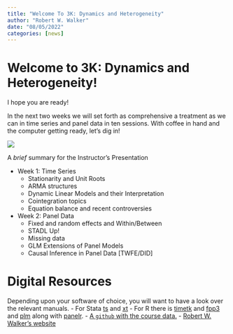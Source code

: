 ```yaml
---
title: "Welcome To 3K: Dynamics and Heterogeneity"
author: "Robert W. Walker"
date: "08/05/2022"
categories: [news]
---
```


# Welcome to 3K: Dynamics and Heterogeneity!

I hope you are ready! 

In the next two weeks we will set forth as comprehensive a treatment as we can in time series and panel data in ten sessions.  With coffee in hand and the computer getting ready, let's dig in!

![](thumbnail.jpg)

A *brief* summary for the Instructor's Presentation

- Week 1: Time Series
  + Stationarity and Unit Roots
  + ARMA structures
  + Dynamic Linear Models and their Interpretation
  + Cointegration topics
  + Equation balance and recent controversies
- Week 2: Panel Data
  + Fixed and random effects and Within/Between
  + STADL Up!
  + Missing data
  + GLM Extensions of Panel Models
  + Causal Inference in Panel Data [TWFE/DID]

# Digital Resources

Depending upon your software of choice, you will want to have a look over the relevant manuals.
- For Stata [ts](https://www.stata.com/manuals/ts.pdf) and [xt](https://www.stata.com/manuals/xt.pdf)
- For R there is [timetk](https://business-science.github.io/timetk/) and [fpp3](https://otexts.com/fpp3/) and [plm](https://cran.r-project.org/web/packages/plm/vignettes/A_plmPackage.html) along with [panelr](https://cran.r-project.org/web/packages/panelr/vignettes/wbm.html).
- [A `github` with the course data.](https://github.com/robertwwalker/Essex-Data)
- [Robert W. Walker's website](https://rww.science)
